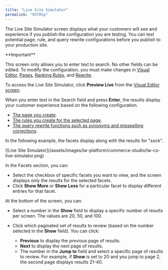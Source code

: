 ```yaml
---
title: "Live Site Simulator"
permalink: "93f8tp"
---
```


The Live Site Simulator screen displays what your customers will see and experience if you publish the configuration you are testing. You can test potential page, rule, and query rewrite configurations before you publish to your production site.

<Tip>
**Important**

This screen only allows you to enter text to search. No other fields can be edited. To modify the configuration, you must make changes in [Visual Editor](/lw-platform/cs/l6f36o/index), [Pages](/lw-platform/cs/t968bf/pages), [Ranking Rules](/lw-platform/cs/ravw5k/ranking-rules), and [Rewrite](/lw-platform/cs/5zeagj/rewrite).
</Tip>



To access the Live Site Simulator, click **Preview Live** from the [Visual Editor screen](/lw-platform/cs/l6f36o/index).

When you enter text in the Search field and press **Enter**, the results display your customer experience based on the following configuration.

* [The page you create](/lw-platform/cs/t968bf/pages).
* [The rules you create for the selected page](/lw-platform/cs/ravw5k/ranking-rules).
* [The query rewrite functions such as synonyms and misspelling corrections](/lw-platform/cs/5zeagj/rewrite).

In the following example, the facets display along with the results for "sock".

<Frame>![Live Site Simulator](/assets/images/lw-platform/commerce-studio/lw-cs-live-simulator.png)</Frame>

In the Facets section, you can:

* Select the checkbox of specific facets you want to view, and the screen displays only the results for the selected facets.
* Click **Show More** or **Show Less** for a particular facet to display different entries for that facet.

At the bottom of the screen, you can:

* Select a number in the **Show** field to display a specific number of results per screen. The values are 20, 50, and 100.
* Click which paginated set of results to review (based on the number selected in the **Show** field). You can click:

  + **Previous** to display the previous page of results.
  + **Next** to display the next page of results.
  + The number in the **Jump to** field and select a specific page of results to review. For example, if **Show** is set to 20 and you jump to page 2, the second page displays results 21-40.
